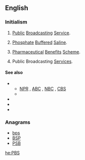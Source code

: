{{wikipedia|PBS (disambiguation)}}
==English==

===Initialism===
{{head|en|initialism}}

# {{context|US|television|lang=en}} [[public|Public]] [[broadcasting|Broadcasting]] [[service|Service]]. {{defdate|Launched 1970.}}
# {{context|US|biology|lang=en}} [[phosphate|Phosphate]] [[buffered|Buffered]] [[saline|Saline]].
# {{context|Australia|lang=en}} [[pharmaceutical|Pharmaceutical]] [[benefits|Benefits]] [[scheme|Scheme]]. {{defdate|Established 1948.}}
# {{context|Malta|lang=en}} Public Broadcasting [[services|Services]].

====See also====
* {{sense|Public Broadcasting Service}}
** [[NPR]] , [[ABC]] , [[NBC]] , [[CBS]]
** {{projectlink|wikipedia|Public Broadcasting Service}}
* {{projectlink|wikipedia|Phosphate buffered saline}}
* {{projectlink|wikipedia|Pharmaceutical Benefits Scheme}}
* {{projectlink|wikipedia|Public Broadcasting Services}}

===Anagrams===
* [[bps#English|bps]] 
* [[BSP#English|BSP]]
* [[PSB#English|PSB]]

[[he:PBS]]